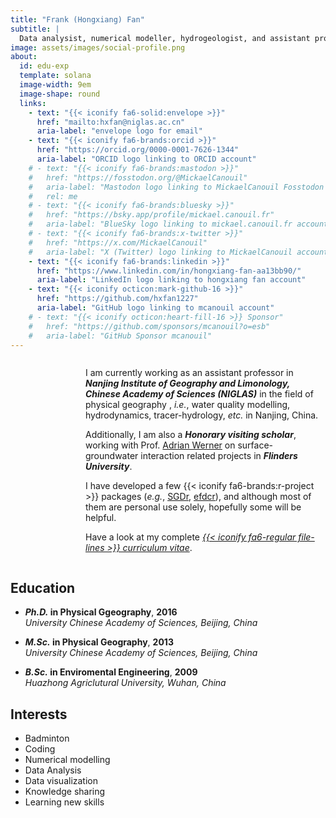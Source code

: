 ```yaml
---
title: "Frank (Hongxiang) Fan"
subtitle: |
  Data analysist, numerical modeller, hydrogeologist, and assistant professor
image: assets/images/social-profile.png
about:
  id: edu-exp
  template: solana
  image-width: 9em
  image-shape: round
  links:
    - text: "{{< iconify fa6-solid:envelope >}}"
      href: "mailto:hxfan@niglas.ac.cn"
      aria-label: "envelope logo for email"
    - text: "{{< iconify fa6-brands:orcid >}}"
      href: "https://orcid.org/0000-0001-7626-1344"
      aria-label: "ORCID logo linking to ORCID account"
    # - text: "{{< iconify fa6-brands:mastodon >}}"
    #   href: "https://fosstodon.org/@MickaelCanouil"
    #   aria-label: "Mastodon logo linking to MickaelCanouil Fosstodon account"
    #   rel: me
    # - text: "{{< iconify fa6-brands:bluesky >}}"
    #   href: "https://bsky.app/profile/mickael.canouil.fr"
    #   aria-label: "BlueSky logo linking to mickael.canouil.fr account"
    # - text: "{{< iconify fa6-brands:x-twitter >}}"
    #   href: "https://x.com/MickaelCanouil"
    #   aria-label: "X (Twitter) logo linking to MickaelCanouil account"
    - text: "{{< iconify fa6-brands:linkedin >}}"
      href: "https://www.linkedin.com/in/hongxiang-fan-aa13bb90/"
      aria-label: "LinkedIn logo linking to hongxiang fan account"
    - text: "{{< iconify octicon:mark-github-16 >}}"
      href: "https://github.com/hxfan1227"
      aria-label: "GitHub logo linking to mcanouil account"
    # - text: "{{< iconify octicon:heart-fill-16 >}} Sponsor"
    #   href: "https://github.com/sponsors/mcanouil?o=esb"
    #   aria-label: "GitHub Sponsor mcanouil"
---
```


::: {#edu-exp style="display: flex; justify-content: space-between; align-items: flex-start; gap: 20px;"}
<div style="flex: 0 0 100px; text-align: center;">

<script type="text/javascript" id="clstr_globe" src="//clustrmaps.com/globe.js?d=dzSypRsW3GDXw5oj_5A1DO4C9hHGvQn0T4t3tN4BBZc"></script>

</div>

<div style="flex: 1;">

I am currently working as an assistant professor in __*Nanjing Institute of Geography and Limonology, Chinese Academy of Sciences (NIGLAS)*__ in the field of physical geography , *i.e.*, water quality modelling, hydrodynamics, tracer-hydrology, *etc.* in Nanjing, China.  

Additionally, I am also a __*Honorary visiting scholar*__, working with Prof. [Adrian Werner](https://www.flinders.edu.au/people/adrian.werner) on surface-groundwater interaction related projects in __*Flinders University*__.  

I have developed a few {{< iconify fa6-brands:r-project >}}&nbsp;packages (_e.g._,&nbsp;[SGDr](https://hxfan1227.github.io/SGDr), [efdcr](https://hxfan1227.github.io/efdcr/)), and although most of them are personal use solely, hopefully some will be helpful.

Have a look at my complete [_{{< iconify fa6-regular file-lines >}} curriculum vitae_](fhx_resume.pdf).

</div>
:::



:::: {.grid}

::: {.g-col-12 .g-col-md-8 style="text-align: left;"}
## Education

- **_Ph.D._ in Physical Ggeography**, **2016**  
  *University Chinese Academy of Sciences, Beijing, China*

- **_M.Sc._ in Physical Geography**, **2013**  
  *University Chinese Academy of Sciences, Beijing, China*

- **_B.Sc._ in Enviromental Engineering**, **2009**  
  *Huazhong Agriclutural University, Wuhan, China*
:::

::: {.g-col-12 .g-col-md-4 style="text-align: left;"}
## Interests

- Badminton
- Coding
- Numerical modelling
- Data Analysis
- Data visualization
- Knowledge sharing
- Learning new skills
:::

::::

